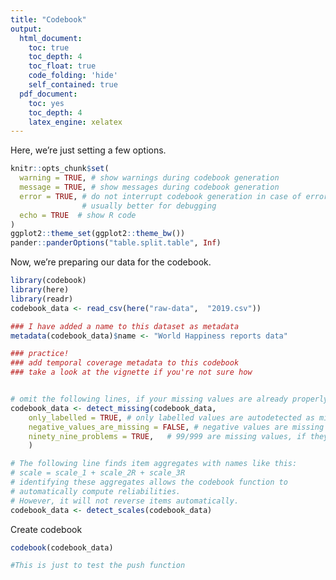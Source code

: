 ```yaml
---
title: "Codebook"
output:
  html_document:
    toc: true
    toc_depth: 4
    toc_float: true
    code_folding: 'hide'
    self_contained: true
  pdf_document:
    toc: yes
    toc_depth: 4
    latex_engine: xelatex
---
```


Here, we're just setting a few options.

```r
knitr::opts_chunk$set(
  warning = TRUE, # show warnings during codebook generation
  message = TRUE, # show messages during codebook generation
  error = TRUE, # do not interrupt codebook generation in case of errors,
                # usually better for debugging
  echo = TRUE  # show R code
)
ggplot2::theme_set(ggplot2::theme_bw())
pander::panderOptions("table.split.table", Inf)
```

Now, we're preparing our data for the codebook.

```r
library(codebook)
library(here)
library(readr)
codebook_data <- read_csv(here("raw-data",  "2019.csv"))

### I have added a name to this dataset as metadata
metadata(codebook_data)$name <- "World Happiness reports data"

### practice!
### add temporal coverage metadata to this codebook
### take a look at the vignette if you're not sure how


# omit the following lines, if your missing values are already properly labelled
codebook_data <- detect_missing(codebook_data,
    only_labelled = TRUE, # only labelled values are autodetected as missing
    negative_values_are_missing = FALSE, # negative values are missing values
    ninety_nine_problems = TRUE,   # 99/999 are missing values, if they are more than 5 MAD from the median
    )

# The following line finds item aggregates with names like this:
# scale = scale_1 + scale_2R + scale_3R
# identifying these aggregates allows the codebook function to
# automatically compute reliabilities.
# However, it will not reverse items automatically.
codebook_data <- detect_scales(codebook_data)
```


Create codebook

```r
codebook(codebook_data)
```

```r

#This is just to test the push function
```